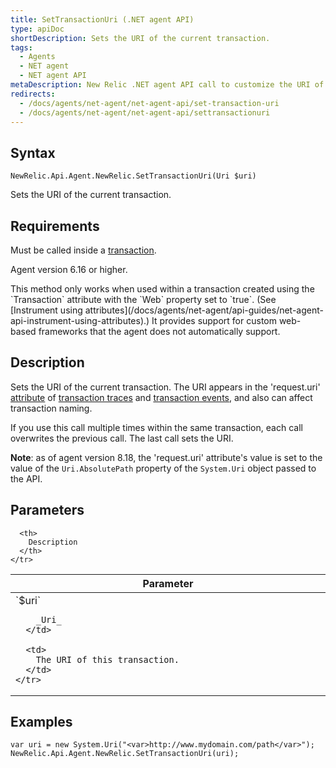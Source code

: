 ```yaml
---
title: SetTransactionUri (.NET agent API)
type: apiDoc
shortDescription: Sets the URI of the current transaction.
tags:
  - Agents
  - NET agent
  - NET agent API
metaDescription: New Relic .NET agent API call to customize the URI of a transaction (use with attribute-based custom instrumentation).
redirects:
  - /docs/agents/net-agent/net-agent-api/set-transaction-uri
  - /docs/agents/net-agent/net-agent-api/settransactionuri
---
```


## Syntax

```
NewRelic.Api.Agent.NewRelic.SetTransactionUri(Uri $uri)
```

Sets the URI of the current transaction.

## Requirements

Must be called inside a [transaction](/docs/accounts-partnerships/education/getting-started-new-relic/glossary#transaction).

Agent version 6.16 or higher.

<Callout variant="important">
  This method only works when used within a transaction created using the `Transaction` attribute with the `Web` property set to `true`. (See [Instrument using attributes](/docs/agents/net-agent/api-guides/net-agent-api-instrument-using-attributes).) It provides support for custom web-based frameworks that the agent does not automatically support.
</Callout>

## Description

Sets the URI of the current transaction. The URI appears in the 'request.uri' [attribute](/docs/agents/net-agent/attributes/net-agent-attributes) of [transaction traces](/docs/apm/transactions/transaction-traces/transaction-traces) and [transaction events](/docs/using-new-relic/metrics/analyze-your-metrics/data-collection-metric-timeslice-event-data), and also can affect transaction naming.

If you use this call multiple times within the same transaction, each call overwrites the previous call. The last call sets the URI.

**Note**: as of agent version 8.18, the 'request.uri' attribute's value is set to the value of the `Uri.AbsolutePath` property of the `System.Uri` object passed to the API.

## Parameters

<table>
  <thead>
    <tr>
      <th width="25%">
        Parameter
      </th>

      <th>
        Description
      </th>
    </tr>
  </thead>

  <tbody>
    <tr>
      <td>
        `$uri`

        _Uri_
      </td>

      <td>
        The URI of this transaction.
      </td>
    </tr>
  </tbody>
</table>

## Examples

```
var uri = new System.Uri("<var>http://www.mydomain.com/path</var>");
NewRelic.Api.Agent.NewRelic.SetTransactionUri(uri);
```
